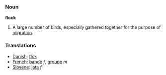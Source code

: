 ===Noun===
'''flock'''

#A large number of birds, especially gathered together for the purpose of [[migration]].

===Translations===
*[[Danish]]: [[flok]]
*[[French]]: [[bande]] ''f'', [[groupe]] ''m''
*[[Slovene]]: [[jata]] ''f''